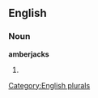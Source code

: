 ==English==

===Noun===
'''amberjacks'''

# {{plural of|[[amberjack]]}}

[[Category:English plurals]]